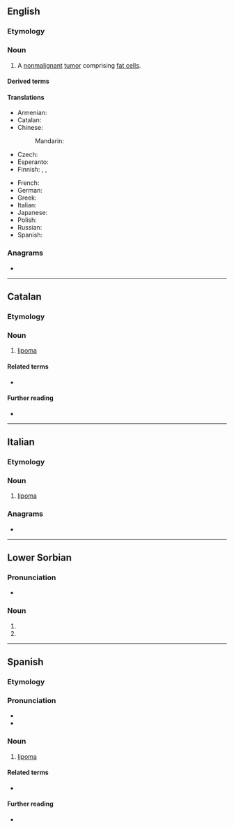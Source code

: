==English==
{{wikipedia}}

===Etymology===
{{confix|en|lipo|oma}}

===Noun===
{{en-noun|s|lipomata}}

# {{lb|en|pathology}} A [[nonmalignant]] [[tumor]] comprising [[fat cell]]s.

====Derived terms====
{{der3|en
|angiolipoma
|adenolipoma
|fibrolipoma
|lipomatosis
|lipomatous
|myelolipoma
|thymolipoma}}

====Translations====
{{trans-top|benign tumor}}
* Armenian: {{t-needed|hy}}
* Catalan: {{t+|ca|lipoma|m}}
* Chinese:
*: Mandarin: {{t|cmn|脂肪瘤}}
* Czech: {{t|cs|lipom|m}}
* Esperanto: {{t-needed|eo}}
* Finnish: {{t|fi|rasvakudoskasvain}}, {{t|fi|lipoma}}, {{t+|fi|lipooma}}
{{trans-mid}}
* French: {{t+|fr|lipome|m}}
* German: {{t+|de|Lipom|n}}
* Greek: {{t+|el|λίπωμα|n}}
* Italian: {{t+|it|lipoma|m}}
* Japanese: {{t-needed|ja}}
* Polish: {{t+|pl|tłuszczak|m}}
* Russian: {{t-needed|ru}}
* Spanish: {{t+|es|lipoma|m}}
{{trans-bottom}}

===Anagrams===
* {{anagrams|en|a=ailmop|pimola}}

----

==Catalan==

===Etymology===
{{confix|ca|lipo|oma}}

===Noun===
{{ca-noun|m}}

# {{lb|ca|medicine}} [[#English|lipoma]]

====Related terms====
* {{l|ca|liposarcoma}}

====Further reading====
* {{R:DNV}}

----

==Italian==
{{wikipedia|lang=it}}

===Etymology===
{{confix|it|lipo|oma}}

===Noun===
{{it-noun|m}}

# {{lb|it|oncology}} [[#English|lipoma]]

===Anagrams===
* {{anagrams|it|a=ailmop|amplio|ampliò|impalo|impalò}}

----

==Lower Sorbian==

===Pronunciation===
* {{IPA|dsb|/ˈlipɔma/|[ˈlʲipɔma]}}

===Noun===
{{head|dsb|noun form}}

# {{inflection of|dsb|lipa||dat//ins//loc|d}}
# {{inflection of|dsb|lip||dat//ins//loc|d}}

----

==Spanish==
{{wikipedia|lang=es}}

===Etymology===
{{confix|es|lipo|oma}}

===Pronunciation===
{{es-IPA}}
* {{rhymes|es|oma}}
* {{hyph|es|li|po|ma}}

===Noun===
{{es-noun|m}}

# {{lb|es|oncology}} [[#English|lipoma]]

====Related terms====
* {{l|es|liposarcoma}}

====Further reading====
* {{R:DRAE}}